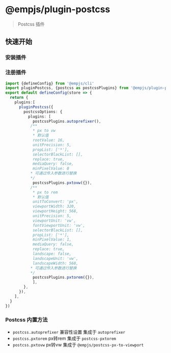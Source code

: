 # @empjs/plugin-postcss
> Postcss 插件

## 快速开始

### 安装插件

<PackageManagerTabs command="add @empjs/plugin-postcss" />

### 注册插件
```ts title="emp-config.js"
import {defineConfig} from '@empjs/cli'
import pluginPostcss, {postcss as postcssPlugins} from '@empjs/plugin-postcss'
export default defineConfig(store => {
  return {
    plugins:[
      pluginPostcss({
        postcssOptions: {
          plugins: [
            postcssPlugins.autoprefixer(), 
           /**
            * px to vw
            * 默认值
            rootValue: 16,
            unitPrecision: 5,
            propList: ['*'],
            selectorBlackList: [],
            replace: true,
            mediaQuery: false,
            minPixelValue: 0
           * 可通过传入参数进行替换
           */
            postcssPlugins.pxtovw({}), 
           /**
            * px to rem
            * 默认值
            unitToConvert: 'px',
            viewportWidth: 320,
            viewportHeight: 568,
            unitPrecision: 5,
            viewportUnit: 'vw',
            fontViewportUnit: 'vw',
            selectorBlackList: [],
            propList: ['*'],
            minPixelValue: 1,
            mediaQuery: false,
            replace: true,
            landscape: false,
            landscapeUnit: 'vw',
            landscapeWidth: 568,
           * 可通过传入参数进行替换
           */
            postcssPlugins.pxtorem({}), 
            ],
        },
      }),
    ],
  }
})

```
### Postcss 内置方法 
+ `postcss.autoprefixer` 兼容性设置 集成于 `autoprefixer`
+ `postcss.pxtorem` px转rem 集成于 `postcss-pxtorem`
+ `postcss.pxtovw` px转vw 集成于 `@empjs/postcss-px-to-viewport`


